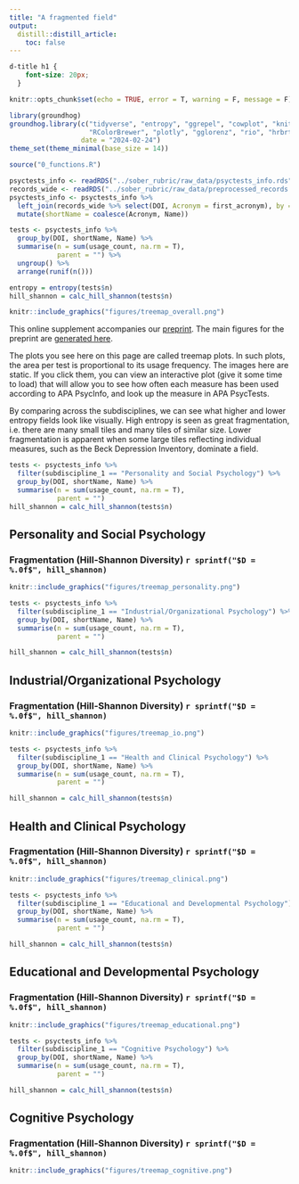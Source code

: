 ```yaml
---
title: "A fragmented field"
output:
  distill::distill_article:
    toc: false
---
```


```css
d-title h1 {
    font-size: 20px;
  }
```

```r
knitr::opts_chunk$set(echo = TRUE, error = T, warning = F, message = F)

library(groundhog)
groundhog.library(c("tidyverse", "entropy", "ggrepel", "cowplot", "knitr", "readr",
                    "RColorBrewer", "plotly", "gglorenz", "rio", "hrbrthemes"), 
                  date = "2024-02-24")
theme_set(theme_minimal(base_size = 14))

source("0_functions.R")

psyctests_info <- readRDS("../sober_rubric/raw_data/psyctests_info.rds")
records_wide <- readRDS("../sober_rubric/raw_data/preprocessed_records.rds")
psyctests_info <- psyctests_info %>% 
  left_join(records_wide %>% select(DOI, Acronym = first_acronym), by = "DOI") %>% 
  mutate(shortName = coalesce(Acronym, Name))

tests <- psyctests_info %>% 
  group_by(DOI, shortName, Name) %>%  
  summarise(n = sum(usage_count, na.rm = T),
            parent = "") %>% 
  ungroup() %>% 
  arrange(runif(n()))

entropy = entropy(tests$n)
hill_shannon = calc_hill_shannon(tests$n)
```


```r
knitr::include_graphics("figures/treemap_overall.png")
```

This online supplement accompanies our [preprint](https://osf.io/preprints/psyarxiv/b4muj). The main figures for the preprint are [generated here](4_proliferation.html).

The plots you see here on this page are called treemap plots. In such plots, the area per test is proportional to its usage frequency. The images here are static. If you click them, you
can view an interactive plot (give it some time to load) that will allow you to see how often each measure has been used according to APA PsycInfo, and look up the measure in APA PsycTests.

By comparing across the subdisciplines, we can see what higher and lower entropy fields look like visually. High entropy is seen as great fragmentation, i.e. there are many small tiles and many tiles of similar size. Lower fragmentation is apparent when some large tiles reflecting individual measures, such as the Beck Depression Inventory, dominate a field.


```r
tests <- psyctests_info %>% 
  filter(subdiscipline_1 == "Personality and Social Psychology") %>% 
  group_by(DOI, shortName, Name) %>% 
  summarise(n = sum(usage_count, na.rm = T),
            parent = "")
hill_shannon = calc_hill_shannon(tests$n)
```


## Personality and Social Psychology
### Fragmentation (Hill-Shannon Diversity) `r sprintf("$D = %.0f$", hill_shannon)`

```r
knitr::include_graphics("figures/treemap_personality.png")
```


```r
tests <- psyctests_info %>%
  filter(subdiscipline_1 == "Industrial/Organizational Psychology") %>%
  group_by(DOI, shortName, Name) %>%
  summarise(n = sum(usage_count, na.rm = T),
            parent = "")

hill_shannon = calc_hill_shannon(tests$n)
```


## Industrial/Organizational Psychology
### Fragmentation (Hill-Shannon Diversity) `r sprintf("$D = %.0f$", hill_shannon)`
```r
knitr::include_graphics("figures/treemap_io.png")
```


```r
tests <- psyctests_info %>%
  filter(subdiscipline_1 == "Health and Clinical Psychology") %>%
  group_by(DOI, shortName, Name) %>%
  summarise(n = sum(usage_count, na.rm = T),
            parent = "")

hill_shannon = calc_hill_shannon(tests$n)
```


## Health and Clinical Psychology
### Fragmentation (Hill-Shannon Diversity) `r sprintf("$D = %.0f$", hill_shannon)`
```r
knitr::include_graphics("figures/treemap_clinical.png")
```


```r
tests <- psyctests_info %>%
  filter(subdiscipline_1 == "Educational and Developmental Psychology") %>%
  group_by(DOI, shortName, Name) %>%
  summarise(n = sum(usage_count, na.rm = T),
            parent = "")

hill_shannon = calc_hill_shannon(tests$n)
```


## Educational and Developmental Psychology
### Fragmentation (Hill-Shannon Diversity) `r sprintf("$D = %.0f$", hill_shannon)`
```r
knitr::include_graphics("figures/treemap_educational.png")
```

```r
tests <- psyctests_info %>%
  filter(subdiscipline_1 == "Cognitive Psychology") %>%
  group_by(DOI, shortName, Name) %>%
  summarise(n = sum(usage_count, na.rm = T),
            parent = "")

hill_shannon = calc_hill_shannon(tests$n)
```


## Cognitive Psychology
### Fragmentation (Hill-Shannon Diversity) `r sprintf("$D = %.0f$", hill_shannon)`

```r
knitr::include_graphics("figures/treemap_cognitive.png")
```

